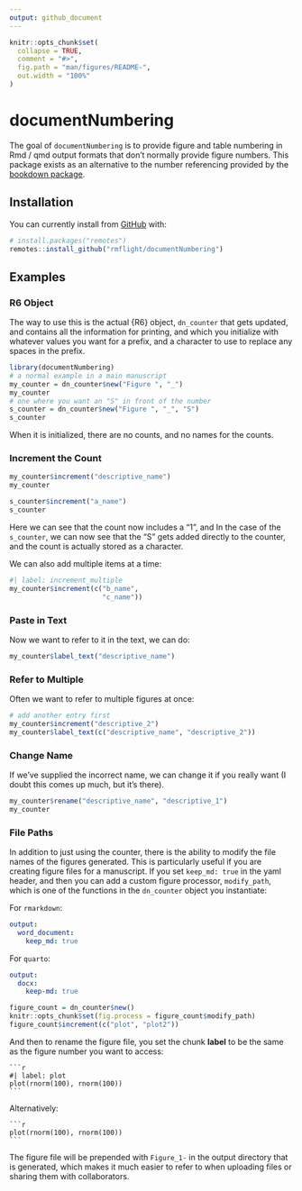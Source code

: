 ```yaml
---
output: github_document
---
```


<!-- README.md is generated from README.Rmd. Please edit that file -->

```r
knitr::opts_chunk$set(
  collapse = TRUE,
  comment = "#>",
  fig.path = "man/figures/README-",
  out.width = "100%"
)
```

# documentNumbering

<!-- badges: start -->
<!-- badges: end -->

The goal of `documentNumbering` is to provide figure and table numbering in Rmd / qmd output formats that don't normally provide figure numbers.
This package exists as an alternative to the number referencing provided by the [bookdown package](https://bookdown.org/yihui/rmarkdown-cookbook/figure-number.html).

## Installation

You can currently install from [GitHub](https://github.com/) with:

``` r
# install.packages("remotes")
remotes::install_github("rmflight/documentNumbering")
```

## Examples

### R6 Object

The way to use this is the actual {R6} object, `dn_counter` that gets updated, and contains all the information for printing, and which you initialize with whatever values you want for a prefix, and a character to use to replace any spaces in the prefix.

```r
library(documentNumbering)
# a normal example in a main manuscript
my_counter = dn_counter$new("Figure ", "_")
my_counter
# one where you want an "S" in front of the number
s_counter = dn_counter$new("Figure ", "_", "S")
s_counter
```

When it is initialized, there are no counts, and no names for the counts.


### Increment the Count

```r
my_counter$increment("descriptive_name")
my_counter

s_counter$increment("a_name")
s_counter
```

Here we can see that the count now includes a "1", and 
In the case of the `s_counter`, we can now see that the "S" gets added directly to the counter, and the count is actually stored as a character.

We can also add multiple items at a time:

```r
#| label: increment_multiple
my_counter$increment(c("b_name",
                       "c_name"))
```

### Paste in Text

Now we want to refer to it in the text, we can do:

```r
my_counter$label_text("descriptive_name")
```

### Refer to Multiple

Often we want to refer to multiple figures at once:

```r
# add another entry first
my_counter$increment("descriptive_2")
my_counter$label_text(c("descriptive_name", "descriptive_2"))
```

### Change Name

If we've supplied the incorrect name, we can change it if you really want (I doubt this comes up much, but it's there).

```r
my_counter$rename("descriptive_name", "descriptive_1")
my_counter
```

### File Paths

In addition to just using the counter, there is the ability to modify the file names of the figures generated.
This is particularly useful if you are creating figure files for a manuscript.
If you set `keep_md: true` in the yaml header, and then you can add a custom figure processor, `modify_path`, which is one of the functions in the `dn_counter` object you instantiate:

For `rmarkdown`:

```yaml
output:
  word_document:
    keep_md: true
```

For `quarto`:

```yaml
output:
  docx:
    keep-md: true
```

```r
figure_count = dn_counter$new()
knitr::opts_chunk$set(fig.process = figure_count$modify_path)
figure_count$increment(c("plot", "plot2"))
```

And then to rename the figure file, you set the chunk **label** to be the same as the figure number you want to access:

````
```r
#| label: plot
plot(rnorm(100), rnorm(100))
```
````

Alternatively:

````
```r
plot(rnorm(100), rnorm(100))
```
````

The figure file will be prepended with `Figure_1-` in the output directory that is generated, which makes it much easier to refer to when uploading files or sharing them with collaborators.
